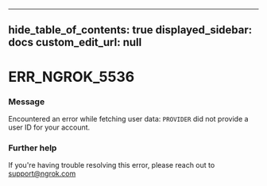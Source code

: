 
---
hide_table_of_contents: true
displayed_sidebar: docs
custom_edit_url: null
---


# ERR_NGROK_5536

### Message
Encountered an error while fetching user data: `PROVIDER` did not provide a user ID for your account.

### Further help
If you're having trouble resolving this error, please reach out to [support@ngrok.com](mailto:support@ngrok.com?subject=Help%20with%20ERR_NGROK_5536)


<ErrorDetails error='err_ngrok_5536' />
